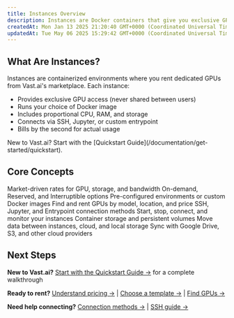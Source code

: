```yaml
---
title: Instances Overview
description: Instances are Docker containers that give you exclusive GPU access for training, inference, and development. Pay by the second, connect via SSH or Jupyter.
createdAt: Mon Jan 13 2025 21:20:40 GMT+0000 (Coordinated Universal Time)
updatedAt: Tue May 06 2025 15:29:42 GMT+0000 (Coordinated Universal Time)
---
```


## What Are Instances?

Instances are containerized environments where you rent dedicated GPUs from Vast.ai's marketplace. Each instance:

- Provides exclusive GPU access (never shared between users)
- Runs your choice of Docker image
- Includes proportional CPU, RAM, and storage
- Connects via SSH, Jupyter, or custom entrypoint
- Bills by the second for actual usage

<Tip>
New to Vast.ai? Start with the [Quickstart Guide](/documentation/get-started/quickstart).
</Tip>

## Core Concepts

<CardGroup cols={2}>

<Card title="Pricing" href="/documentation/instances/pricing">
Market-driven rates for GPU, storage, and bandwidth
</Card>

<Card title="Instance Types" href="/documentation/instances/instance-types">
On-demand, Reserved, and Interruptible options
</Card>

<Card title="Templates" href="/documentation/instances/templates">
Pre-configured environments or custom Docker images
</Card>

<Card title="Find & Rent" href="/documentation/instances/choose-an-instance">
Find and rent GPUs by model, location, and price
</Card>

<Card title="Connect to Instances" href="/documentation/instances/connect/overview">
SSH, Jupyter, and Entrypoint connection methods
</Card>

<Card title="Managing Instances" href="/documentation/instances/manage-instances">
Start, stop, connect, and monitor your instances
</Card>

<Card title="Storage" href="/documentation/instances/storage/types">
Container storage and persistent volumes
</Card>

<Card title="Data Movement" href="/documentation/instances/storage/data-movement">
Move data between instances, cloud, and local storage
</Card>

<Card title="Cloud Sync" href="/documentation/instances/storage/cloud-sync">
Sync with Google Drive, S3, and other cloud providers
</Card>

</CardGroup>

## Next Steps

**New to Vast.ai?**
[Start with the Quickstart Guide →](/documentation/get-started/quickstart) for a complete walkthrough

**Ready to rent?**
[Understand pricing →](/documentation/instances/pricing) | [Choose a template →](/documentation/instances/templates) | [Find GPUs →](/documentation/instances/choose-an-instance)

**Need help connecting?**
[Connection methods →](/documentation/instances/connect/overview) | [SSH guide →](/documentation/instances/connect/ssh)
